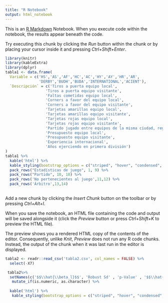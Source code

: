 ```yaml
---
title: "R Notebook"
output: html_notebook
---
```


This is an [R Markdown](http://rmarkdown.rstudio.com) Notebook. When you execute code within the notebook, the results appear beneath the code. 

Try executing this chunk by clicking the *Run* button within the chunk or by placing your cursor inside it and pressing *Ctrl+Shift+Enter*. 

```r
library(knitr)
library(kableExtra)
library(dplyr)
tabla1 <- data.frame(
  Variable = c('HS','AS','AF','HC','AC','HY','AY','HR','AR',
               'DERBY','BUDH','BUDA','INTERNATIONAL','ACIENT'),
  `Descripción` = c('Tiros a puerta equipo local',
                  'Tiros a puerta equipo visitante',
                  'Faltas cometidas equipo local',
                  'Corners a favor del equipo local',
                  'Corners a favor del equipo visitante',
                  'Tarjetas amarillas equipo local',
                  'Tarjetas amarillas equipo visitante',
                  'Tarjetas rojas equipo local',
                  'Tarjetas rojas equipo visitante',
                  'Partido jugado entre equipos de la misma ciudad, región o frente a los equipos más fuertes de la liga',
                  'Presupuesto equipo local',
                  'Presupuesto equipo visitante',
                  'Experiencia internacional',
                  'Años ejerciendo en primera división')
)
tabla1 %>%
  kable('html') %>%
  kable_styling(bootstrap_options = c("striped", "hover", "condensed", "responsive")) %>%
  pack_rows("Estadísticas de juego", 1, 9) %>%
  pack_rows("Partido", 10, 10) %>%
  pack_rows('No pertenecientes al juego',11,12) %>%
  pack_rows('Árbitro',13,14)
  
```

Add a new chunk by clicking the *Insert Chunk* button on the toolbar or by pressing *Ctrl+Alt+I*.

When you save the notebook, an HTML file containing the code and output will be saved alongside it (click the *Preview* button or press *Ctrl+Shift+K* to preview the HTML file).

The preview shows you a rendered HTML copy of the contents of the editor. Consequently, unlike *Knit*, *Preview* does not run any R code chunks. Instead, the output of the chunk when it was last run in the editor is displayed.


```r
tabla2 <- readr::read_csv('tabla2.csv', col_names = FALSE) %>%
  select(-X7)

 tabla2%>%
  setNames(c('$$\\hat{\\beta_l}$$', 'Robust Sd' , 'p-Value' , '$$\\hat{\\beta_b}$$' , 'Sd b' , 'MC Error b' , '$$\\hat{\\beta_{ba}}$$' , 'Sd ba' ,'MC Error ba')) %>%
   mutate_if(is.numeric, as.character) %>%
  
  kable('html') %>%
   kable_styling(bootstrap_options = c("striped", "hover", "condensed", "responsive"))
   
```

